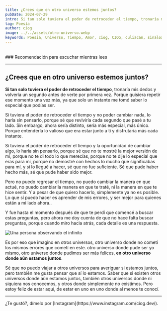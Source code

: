 ```yaml
---
title: ¿Crees que en otro universo estemos juntos?
pubDate: 2024-07-29
intro: Si tan solo tuviera el poder de retroceder el tiempo, tronaría mis dedos y volvería un segundo antes de verte por primera vez.
tag: Poesía
author: ciog
image: ../../assets/otro-universo.webp
keywords: Poesia, Universo, Tiempo, Amor, ciog, CIOG, culiacan, sinaloa, mexico, blog, pensamiento, reflexion
---
```


<br/>
### Recomendación para escuchar mientras lees
<CardMusic
    image="https://res.cloudinary.com/dx7uimym1/image/upload/v1722280213/CIOG/Music/Banners/Memories.jpg"
    nameSound="Memories"
    nameArtist="Wallerstedt"
    audioSrc="https://res.cloudinary.com/dx7uimym1/video/upload/v1722280045/CIOG/Music/Memories.mp4"
/>
<hr/>

## ¿Crees que en otro universo estemos juntos?

**Si tan solo tuviera el poder de retroceder el tiempo**, tronaría mis dedos y volvería un segundo antes de verte por primera vez. 
Porque quisiera repetir ese momento una vez más, ya que solo un instante me tomó saber lo especial que podías ser.


Si tuviera el poder de retroceder el tiempo y no poder cambiar nada, lo haría sin pensarlo, porque sé que reviviría cada segundo que pasé a tu lado. 
Sin embargo, ahora sería distinto, sería más especial, más único. Porque entendería lo valioso que era estar junto a ti y disfrutaría más cada instante.


Si tuviera el poder de retroceder el tiempo y la oportunidad de cambiar algo, lo haría sin pensarlo, porque sé que no te mostré la mejor versión de mí, 
porque no te di todo lo que merecías, porque no te dije lo especial que eras para mí, porque no demostré con hechos lo mucho que significabas para mí, 
y si lo llegué a hacer, sé que no fue suficiente. Sé que pude haber hecho más, sé que pude haber sido mejor.


Pero no puedo regresar el tiempo, no puedo cambiar la manera en que actué, no puedo cambiar la manera en que te traté, 
ni la manera en que te hice sentir. Y a pesar de que quiero hacerlo, simplemente ya no es posible. Lo que sí puedo hacer es aprender de mis errores,
y ser mejor para quienes están a mi lado ahora..


Y fue hasta el momento después de que te perdí que comencé a buscar estas preguntas, pero ahora me doy cuenta de que no hace falta buscar preguntas, 
porque cuando miro hacia atrás, cada detalle es una respuesta.


<Image src="https://res.cloudinary.com/dx7uimym1/image/upload/v1722287406/CIOG/Alguien-miraro-al-infinto.webp" width={800} height={200} alt="Una persona observando el infinito"/>


Es por eso que imagino en otros universos, otro universo donde no cometí los mismos errores que cometí en este. 
otro universo donde pude ser yo mismo, otro universo donde pudimos ser más felices, **en otro universo donde aún estamos juntos**.


Sé que no puedo viajar a otros universos para averiguar si estamos juntos, pero también me gusta pensar que sí lo estamos. 
Saber que si existen otros universos donde aún estamos juntos, también otros universos donde ni siquiera nos conocemos, 
y otros donde simplemente no existimos. Pero estoy feliz de estar aquí, de estar en uno en uno donde al menos te conocí.
<hr/>
¿Te gustó?, dímelo por [Instagram](https://www.instagram.com/ciog.dev/).
<br/>
